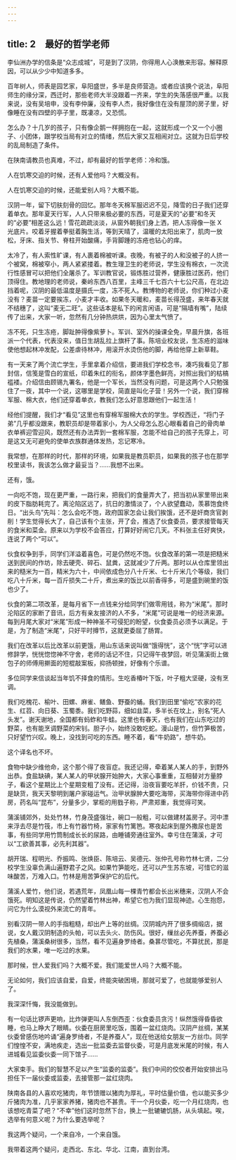 ```yaml
---
---
---
```

title: 2　最好的哲学老师
---

李仙洲办学的信条是“众志成城”，可是到了汉阴，你得用人心涣散来形容。解释原因，可以从少少中知道多多。

百年树人，师表是园艺家，阜阳盛世，多半是良师营造。或者应该换个说法，阜阳师生的缘分深，西迁时，那些老师大半没跟着一齐来，学生的失落感很严重。以我来说，没有吴培申，没有李仲廉，没有李人杰，我好像住在没有屋顶的房子里，好像睡在没有四壁的亭子里，既凄凉，又恐慌。

怎么办？十几岁的孩子，只有像企鹅一样拥抱在一起，这就形成一个又一个小圈子、小团体，跟学校当局有对立的情绪，然后大家又互相闹对立。这就为日后学校的乱局制造了条件。

在陕南请教员也真难，不过，却有最好的哲学老师：冷和饿。

人在饥寒交迫的时候，还有人爱他吗？大概没有。

人在饥寒交迫的时候，还能爱别人吗？大概不能。

汉阴一年，留下切肤刻骨的回忆。那年冬天棉军服迟迟不见，降雪的日子我们还穿着单衣。那年夏天行军，人人只带来极必要的东西，可是夏天的“必要”和冬天的“必要”相差这么远！雪花疏疏淡淡，从窗外朝我们身上洒，把人冻得像一张 X 光底片。咬着牙握着拳挺着胸生活，等到天晴了，温暖的太阳出来了，肌肉一放松，牙床、指关节、脊柱开始酸痛，手背脚踵的冻疮也钻心的痒。

太冷了，有人索性旷课，有人裹着棉被听课。夜晚，有被子的人和没被子的人挤一个被窝，棉被窄小，两人紧紧搂着。教生理卫生的老师说，学生没有棉衣，一次流行性感冒可以把他们全屠杀了。军训教官说，锻炼胜过营养，健康胜过医药，他们顶得住。教地理的老师说，秦岭东西八百里，主峰三千七百六十七公尺高，在北边挡着呢，汉阴的最低温度是摄氏一度，冻不死人。教博物的老师说，你们种过小麦没有？麦苗一定要挨冻，小麦才丰收。如果冬天暖和，麦苗长得茂盛，来年春天就不结穗了，这叫“麦无二旺”。这些话本是私下的闲言闲语，可是“隔墙有嘴”，陆续传了出来，大家一听，忽然有几分钟热烘烘，因为心里太气愤了。

冻不死，只生冻疮，脚趾肿得像紫萝卜。军训、室外的操课全免，早晨升旗，各班派一个代表，代表没来，值日生胡乱拉上旗杆了事。陈培业校友说，生冻疮的滋味使他想起林冲发配，公差虐待林冲，用滚开水烫伤他的脚，再给他穿上新草鞋。

有一天来了两个流亡学生，手里拿着介绍信，要进我们学校念书，凑巧我看见了那封信，信笺是雪白的宣纸，印着朱红的衔名，颜体字墨色鲜亮，对照出我们的枯槁褴褛。介绍信由顾锡九署名，他是一个军长，当然没有问题，可是这两个人只勉强住了一夜，其中一个说，这哪里是学校，简直是叫化子营！另外一个说，我们穿棉军服、棉大衣，他们还穿着单衣，教我们怎么好意思跟他们一起生活！

经他们提醒，我们才“看见”这里也有穿棉军服棉大衣的学生。学校西迁，“将门子弟”几乎都没跟来，教职员却是带着家小，为人父母怎么忍心眼看着自己的骨肉单衣单裤迎雪迎风，既然还有办法弄到一套棉军服，怎能不给自己的孩子先穿上，可是这又无可避免的使单衣族群通体发热，忘记寒冷。

我常想，在那样的时代，那样的环境，如果我是教员职员，如果我的孩子也在那学校里读书，我该怎么做才最妥当？……我想不出来。

还有，饿。

一向吃不饱，现在更严重，一路行来，把我们的食量弄大了，把当初从家里带出来的皮下脂肪耗完了。离沦陷区远了，抗日的激情淡了，个人欲望蠢动，羡慕饱食终日。“出头鸟”先叫：怎么会吃不饱，政府国家怎会让我们挨饿，还不是奸商贪官剥削！学生觉得长大了，自己该有个主张，开了会，推选了伙食委员，要求接管每天的食米和菜金。原来以为学校不会答应，打算好好闹它几天。不料张主任好爽快，连说了两个“可以”。

伙食权争到手，同学们洋溢着喜色，可是仍然吃不饱。伙食改革的第一项是把糙米送到民间的作坊，除去硬壳、碎石、鼠粪，这就减少了斤两。那时以从仓库里领出来的糙米为一百，精米为六十，中间依成色分八十斤米、七十斤米几个等级，我们吃八十斤米，每一百斤损失二十斤，煮出来的饭比以前香得多，可是盛到碗里的饭也少了。

伙食的第二项改革，是每月省下一点钱来分给同学们做零用钱，称为“米尾”。那时沦陷区的家断了音讯，后方有亲友接济的人不多，“米尾”可说是唯一的经济来源。每到月尾大家对“米尾”形成一种神圣不可侵犯的盼望，伙食委员必须予以满足。于是，为了制造“米尾”，只好平时撙节，这就更委屈了肠胃。

我们在改革以后比改革以前更饿，用山东话来说叫做“饿得恍”，这个“恍”字可以进修辞学，恍恍惚惚神不守舍，老师的话记不住，只记得午夜梦回，听见蒲溪街上做包子的师傅用擀面的短棍敲案板，抑扬顿挫，好像有个乐谱。

多位同学来信谈起当年饥不择食的情形。生吃香椿叶下饭，叶子粗大坚硬，没有烹调。

我们吃槐花、榆叶、田螺、麻雀、鳝鱼、野蚕的蛹。我们到田里“偷吃”农家的花生、红苕、向日葵、玉蜀黍。我们吃野蒜，细如韭菜，多半长在坟上，别名“死人头发”。谢天谢地，全国都有蚂蚱和牛蛙。这里也有春天，也有我们在山东吃过的野菜，也有能烹调野菜的宋钊。胆子小，始终没敢吃蛇。漫山是竹，但竹笋极苦，只好望竹兴叹。晚上，没找到可吃的东西。睡不着，看“牛奶路”，想牛奶。

这个译名也不坏。

食物中缺少维他命，这个那个得了夜盲症。我还记得，牵着某人某人的手，到野外出恭。食盐缺碘，某人某人的甲状腺开始肿大，大家心事重重，互相替对方量脖子，看这个星期比上个星期变粗了没有。还记得，治夜盲要吃羊肝，价钱不贵，只是缺货，我天天黎明到屠户家碰运气。治甲状腺肿大要吃海带，买海带你得进中药房，药名叫“昆布”，分量多少，掌柜的用戥子称，严肃郑重，我觉得可笑。

蒲溪铺郊外，处处竹林，竹身茂盛强壮，碗口一般粗，可以做建材盖房子。河中漂来浮去尽是竹筏，市上有竹器竹椅，家家有竹篱笆。寒夜起床到屋外撒尿也是苦事，有些同学用竹筒制成长长的尿路，由睡铺旁通往室外。幸亏住在蒲溪，才可以“工欲善其事，必先利其器”。

胡开瑞、程明光、乔振鸣、张焕臣、陈培云、吴德元、张仲孔号称竹林七贤，二分校学生没辜负满山遍野君子之风。如果竹笋能吃，还可以产生苏东坡，可惜它的滋味酸苦，万难入口。竹林是用苦笋保护它的后代。

蒲溪人爱竹，他们说，若遇荒年，凤凰山每一棵青竹都会长出米穗来，汉阴人不会饿死。明知这是传说，仍然望着竹林出神，希望它也为我们显现神迹。心生抱怨，问它为什么漠视外来流亡的青年。

别看汉阴一带人的手指粗糙，却出产上等的丝绸。汉阴城内开了很多绸缎店，据说，女人戴汉阴制造的头帕，可以去头火、防伤风。很好，缫丝必先养蚕，养蚕必先植桑，蒲溪桑树很多，当然，看不见遍身罗绮者。桑葚尽管吃，不算扰民，那是我们的水果，唯一吃过的水果。

那时候，世人爱我们吗？大概不爱。我们能爱世人吗？大概不能。

无论如何，我们应该自爱，自爱，终能突破困境，那就可爱了，也就能够爱别人了。

我深深忏悔，我没能做到。

有一句话比锣声更响，比炸弹更叫人东倒西歪：伙食委员贪污！纵然饿得昏昏欲睡，也马上睁大了眼睛。伙委在厨房里吃饭，围着一盆红烧肉。汉阴产丝绸，某某伙委曾感伤地吟诵“遍身罗绮者，不是养蚕人”，现在他送给女朋友一方丝巾。同学们惶惶不安，满地疾走，选出一批监委去监督伙委，可是月底发米尾的时候，有人进城看见监委伙委一同下馆子……

大家束手。我们的智慧不足以产生“监委的监委”。我们中间的佼佼者开始安排出马担任下一届伙委或监委，去接管那一盆红烧肉。

陕南各县的人喜欢吃猪肉，年节馈赠以猪肉为厚礼，平时估量价值，也以能买多少斤猪肉为准，几乎家家养猪，猪肉也不甚贵。干一个月伙委，吃一个月红烧肉，也该想吃青菜了吧？“不幸”他们这时忽然下台，换上一批辘辘饥肠，从头填起。唉，选举有何意义呢？为什么要选举呢？

我这两个疑问，一个来自冷，一个来自饿。

我带着这两个疑问，走西北、东北、华北、江南，直到台湾。